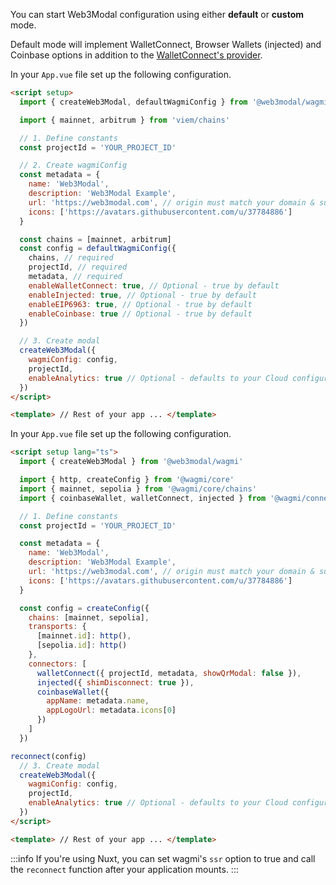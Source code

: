 
You can start Web3Modal configuration using either **default** or **custom** mode.

Default mode will implement WalletConnect, Browser Wallets (injected) and Coinbase options in addition to the [WalletConnect's provider](../../../../cloud/blockchain-api.md).

<Tabs>
<TabItem value="default" label="Default">

In your `App.vue` file set up the following configuration.

```html
<script setup>
  import { createWeb3Modal, defaultWagmiConfig } from '@web3modal/wagmi'

  import { mainnet, arbitrum } from 'viem/chains'

  // 1. Define constants
  const projectId = 'YOUR_PROJECT_ID'

  // 2. Create wagmiConfig
  const metadata = {
    name: 'Web3Modal',
    description: 'Web3Modal Example',
    url: 'https://web3modal.com', // origin must match your domain & subdomain
    icons: ['https://avatars.githubusercontent.com/u/37784886']
  }

  const chains = [mainnet, arbitrum]
  const config = defaultWagmiConfig({
    chains, // required
    projectId, // required
    metadata, // required
    enableWalletConnect: true, // Optional - true by default
    enableInjected: true, // Optional - true by default
    enableEIP6963: true, // Optional - true by default
    enableCoinbase: true // Optional - true by default
  })

  // 3. Create modal
  createWeb3Modal({
    wagmiConfig: config,
    projectId,
    enableAnalytics: true // Optional - defaults to your Cloud configuration
  })
</script>

<template> // Rest of your app ... </template>
```

</TabItem>
<TabItem value="custom" label="Custom">

In your `App.vue` file set up the following configuration.

```html
<script setup lang="ts">
  import { createWeb3Modal } from '@web3modal/wagmi'

  import { http, createConfig } from '@wagmi/core'
  import { mainnet, sepolia } from '@wagmi/core/chains'
  import { coinbaseWallet, walletConnect, injected } from '@wagmi/connectors'

  // 1. Define constants
  const projectId = 'YOUR_PROJECT_ID'

  const metadata = {
    name: 'Web3Modal',
    description: 'Web3Modal Example',
    url: 'https://web3modal.com', // origin must match your domain & subdomain
    icons: ['https://avatars.githubusercontent.com/u/37784886']
  }

  const config = createConfig({
    chains: [mainnet, sepolia],
    transports: {
      [mainnet.id]: http(),
      [sepolia.id]: http()
    },
    connectors: [
      walletConnect({ projectId, metadata, showQrModal: false }),
      injected({ shimDisconnect: true }),
      coinbaseWallet({
        appName: metadata.name,
        appLogoUrl: metadata.icons[0]
      })
    ]
  })

reconnect(config)
  // 3. Create modal
  createWeb3Modal({
    wagmiConfig: config,
    projectId,
    enableAnalytics: true // Optional - defaults to your Cloud configuration
  })
</script>

<template> // Rest of your app ... </template>
```

</TabItem>
</Tabs>

:::info
If you're using Nuxt, you can set wagmi's `ssr` option to true and call the `reconnect` function after your application mounts.
:::
